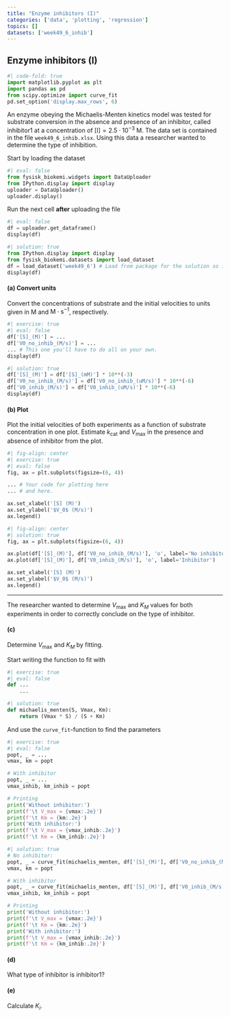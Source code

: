```yaml
---
title: "Enzyme inhibitors (I)"
categories: ['data', 'plotting', 'regression']
topics: []
datasets: ['week49_6_inhib']
---
```


## Enzyme inhibitors (I)

```python
#| code-fold: true
import matplotlib.pyplot as plt
import pandas as pd
from scipy.optimize import curve_fit
pd.set_option('display.max_rows', 6)
```

An enzyme obeying the Michaelis-Menten kinetics model was tested for substrate 
conversion in the absence and presence of an inhibitor, called inhibitor1 at a 
concentration of $[\textrm{I}] = 2.5 \cdot 10^{-3} \ \textrm{M}$. The data set 
is contained in the file `week49_6_inhib.xlsx`. Using this data a researcher 
wanted to determine the type of inhibition.

Start by loading the dataset 

```python
#| eval: false
from fysisk_biokemi.widgets import DataUploader
from IPython.display import display 
uploader = DataUploader()
uploader.display()
```

Run the next cell **after** uploading the file

```python
#| eval: false
df = uploader.get_dataframe()
display(df)
```

```python
#| solution: true
from IPython.display import display 
from fysisk_biokemi.datasets import load_dataset
df = load_dataset('week49_6') # Load from package for the solution so it doesn't require to interact.
display(df)
```

#### (a) Convert units

Convert the concentrations of substrate and the initial velocities to units given in M and $\mathrm{M}\cdot \mathrm{s}^{-1}$, respectively.

```python
#| exercise: true
#| eval: false
df['[S]_(M)'] = ...
df['V0_no_inhib_(M/s)'] = ...
... # This one you'll have to do all on your own.
display(df)
```

```python
#| solution: true
df['[S]_(M)'] = df['[S]_(mM)'] * 10**(-3)
df['V0_no_inhib_(M/s)'] = df['V0_no_inhib_(uM/s)'] * 10**(-6)
df['V0_inhib_(M/s)'] = df['V0_inhib_(uM/s)'] * 10**(-6)
display(df)
```

#### (b) Plot 

Plot the initial velocities of both experiments as a function of substrate concentration in one plot. Estimate $k_\mathrm{cat}$ and $V_\mathrm{max}$ in the presence and absence of inhibitor from the plot. 

```python
#| fig-align: center
#| exercise: true
#| eval: false
fig, ax = plt.subplots(figsize=(6, 4))

... # Your code for plotting here
... # and here. 

ax.set_xlabel('[S] (M)')
ax.set_ylabel('$V_0$ (M/s)')
ax.legend()
```

```python
#| fig-align: center
#| solution: true
fig, ax = plt.subplots(figsize=(6, 4))

ax.plot(df['[S]_(M)'], df['V0_no_inhib_(M/s)'], 'o', label='No inhibitor')
ax.plot(df['[S]_(M)'], df['V0_inhib_(M/s)'], 'o', label='Inhibitor')

ax.set_xlabel('[S] (M)')
ax.set_ylabel('$V_0$ (M/s)')
ax.legend()
```
---

The researcher wanted to determine $V_\mathrm{max}$ and $K_M$ values for both experiments in order to correctly conclude on the type of inhibitor. 

#### (c)

Determine $V_\mathrm{max}$ and $K_M$ by fitting. 

Start writing the function to fit with

```python
#| exercise: true
#| eval: false
def ...
    ...
```

```python
#| solution: true
def michaelis_menten(S, Vmax, Km):
    return (Vmax * S) / (S + Km)
```

And use the `curve_fit`-function to find the parameters

```python
#| exercise: true
#| eval: false
popt, _ = ...
vmax, km = popt

# With inhibitor
popt, _ = ...
vmax_inhib, km_inhib = popt

# Printing
print('Without inhibitor:')
print(f'\t V_max = {vmax:.2e}')
print(f'\t Km = {km:.2e}')
print('With inhibitor:')
print(f'\t V_max = {vmax_inhib:.2e}')
print(f'\t Km = {km_inhib:.2e}')
```

```python
#| solution: true
# No inhibitor: 
popt, _ = curve_fit(michaelis_menten, df['[S]_(M)'], df['V0_no_inhib_(M/s)'])
vmax, km = popt

# With inhibitor
popt, _ = curve_fit(michaelis_menten, df['[S]_(M)'], df['V0_inhib_(M/s)'])
vmax_inhib, km_inhib = popt

# Printing
print('Without inhibitor:')
print(f'\t V_max = {vmax:.2e}')
print(f'\t Km = {km:.2e}')
print('With inhibitor:')
print(f'\t V_max = {vmax_inhib:.2e}')
print(f'\t Km = {km_inhib:.2e}')
```

#### (d)

What type of inhibitor is inhibitor1?

#### (e)

Calculate $K_i$. 
 
